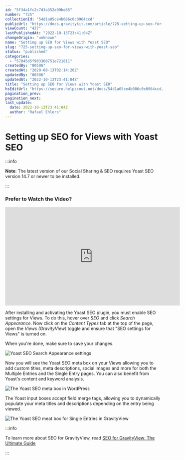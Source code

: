 ```yaml
---
id: "5f34a1fc2c7d3a352e90be85"
number: "725"
collectionId: "54d1a05ce4b086c0c0964ccd"
publicUrl: "https://docs.gravitykit.com/article/725-setting-up-seo-for-views-with-yoast-seo"
viewCount: "427"
lastPublishedAt: "2022-10-13T23:41:04Z"
changeOrigin: "unknown"
name: "Setting up SEO for Views with Yoast SEO"
slug: "725-setting-up-seo-for-views-with-yoast-seo"
status: "published"
categories: 
  - "57845d5f903360751e721811"
createdBy: "80506"
createdAt: "2020-08-13T02:14:20Z"
updatedBy: "80506"
updatedAt: "2022-10-13T23:41:04Z"
title: "Setting up SEO for Views with Yoast SEO"
hsEditUrl: "https://secure.helpscout.net/docs/54d1a05ce4b086c0c0964ccd/article/5f34a1fc2c7d3a352e90be85"
pagination_prev: 
pagination_next: 
last_update:
  date: 2022-10-13T23:41:04Z
  author: "Rafael Ehlers"
---
```


# Setting up SEO for Views with Yoast SEO


:::info

**Note**: The latest version of our Social Sharing &amp; SEO requires Yoast SEO version 14.7 or newer to be installed.

:::



###  Prefer to Watch the Video? 

<iframe allow="accelerometer; autoplay; clipboard-write; encrypted-media; gyroscope; picture-in-picture" allowfullscreen="" frameborder="0" height="315" src="https://www.youtube.com/embed/NHshfxKG-b4?start=264" title="YouTube video player" width="560"></iframe>

After installing and activating the Yoast SEO plugin, you must enable SEO settings for Views. To do this, hover over *SEO* and click *Search Appearance*. Now click on the *Content Types* tab at the top of the page, open the *Views (GravityView)* toggle and ensure that "SEO settings for Views" is turned on.

When you're done, make sure to save your changes.

![Yoast SEO Search Appearance settings](https://s3.amazonaws.com/helpscout.net/docs/assets/54c58489e4b051242988532c/images/5f34a49f042863444aa0428b/file-KJVw7hnPfG.png)

Now you will see the Yoast SEO meta box on your Views allowing you to add custom titles, meta descriptions, social images and more for both the Multiple Entries and the Single Entry pages. You can also benefit from Yoast's content and keyword analysis.

![The Yoast SEO meta box in WordPress](https://s3.amazonaws.com/helpscout.net/docs/assets/54c58489e4b051242988532c/images/62333d07c1688a6d26a767f0/file-LIx4iwUHGc.png)

The Yoast input boxes accept field merge tags, allowing you to dynamically populate your meta titles and descriptions depending on the entry being viewed.

![The Yoast SEO meat box for Single Entries in GravityView](https://s3.amazonaws.com/helpscout.net/docs/assets/54c58489e4b051242988532c/images/5f34a7bb2c7d3a352e90beaf/file-6fNdutBNoM.png)


:::info

To learn more about SEO for GravityView, read [SEO for GravityView: The Ultimate Guide](https://www.gravitykit.com/gravityview-seo/)

:::

 